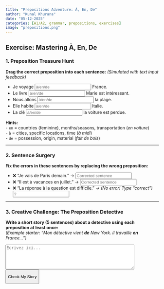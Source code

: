 ```yaml
---
title: "Prepositions Adventure: À, En, De"
author: "Kunal Khurana"
date: "05-12-2025"
categories: [A1/A2, grammar, prepositions, exercises]
image: "prepositions.png"
---
```


::: {.content-visible when-profile="english"}

# Exercise: Mastering À, En, De

### 1. **Preposition Treasure Hunt**

**Drag the correct preposition into each sentence:** *(Simulated with text input feedback)*

-   Je voyage <input type="text" placeholder="à/en/de" oninput="checkPreposition(this, 'en')"> France.\
-   Le livre <input type="text" placeholder="à/en/de" oninput="checkPreposition(this, 'de')"> Marie est intéressant.\
-   Nous allons <input type="text" placeholder="à/en/de" oninput="checkPreposition(this, 'à')"> la plage.\
-   Elle habite <input type="text" placeholder="à/en/de" oninput="checkPreposition(this, 'en')"> Italie.\
-   La clé <input type="text" placeholder="à/en/de" oninput="checkPreposition(this, 'de')"> la voiture est perdue.

**Hints:**\
- `en` = countries (feminine), months/seasons, transportation (*en voiture*)\
- `à` = cities, specific locations, time (*à midi*)\
- `de` = possession, origin, material (*fait de bois*)

------------------------------------------------------------------------

### 2. **Sentence Surgery**

**Fix the errors in these sentences by replacing the wrong preposition:**

-   ❌ "Je vais de Paris demain." → <input type="text" placeholder="Corrected sentence" oninput="checkCorrection(this, 'Je vais à Paris demain.')">\
-   ❌ "Il est à vacances en juillet." → <input type="text" placeholder="Corrected sentence" oninput="checkCorrection(this, 'Il est en vacances en juillet.')">\
-   ❌ "La réponse à la question est difficile." → *(No error! Type "correct")* <input type="text" placeholder="?" oninput="checkCorrection(this, 'correct')">

------------------------------------------------------------------------

### 3. **Creative Challenge: The Preposition Detective**

**Write a short story (5 sentences) about a detective using each preposition at least once:**\
*(Example starter: "Mon détective vient **de** New York. Il travaille **en** France...")*


```{=html}
<textarea placeholder="Écrivez ici..." rows="5" cols="50"></textarea>
```

<button onclick="analyzePrepositions()">

Check My Story

</button>
<span id="feedback" style="color: green;"></span>

<script>
// Feedback functions
function checkPreposition(input, correct) {
    const feedback = input.nextElementSibling || document.createElement('span');
    if (!feedback.parentNode) input.parentNode.appendChild(feedback);
    
    if (input.value.trim().toLowerCase() === correct) {
        feedback.textContent = "✓ Correct!";
        feedback.style.color = "green";
    } else if (input.value.trim()) {
        feedback.textContent = "✗ Try again!";
        feedback.style.color = "red";
    }
}

function analyzePrepositions() {
    const story = document.querySelector("textarea").value.toLowerCase();
    const feedback = document.getElementById("feedback");
    const score = ["à", "en", "de"].filter(prep => story.includes(prep)).length;
    
    if (score === 3) {
        feedback.textContent = "Fantastique! You used all three prepositions.";
    } else {
        feedback.textContent = `Almost! Missing ${3 - score} preposition(s). Hint: Use à, en, and de.`;
    }
}
</script>


:::